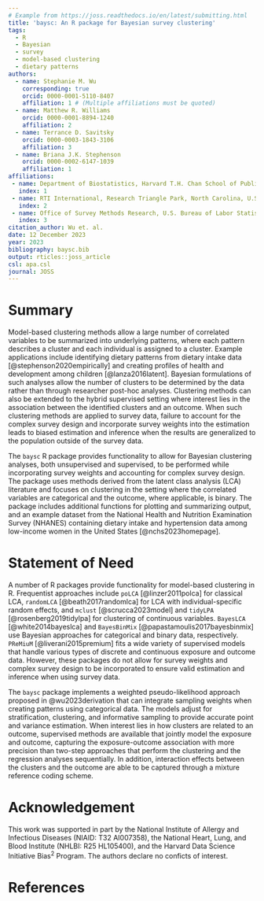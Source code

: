 ```yaml
---
# Example from https://joss.readthedocs.io/en/latest/submitting.html
title: 'baysc: An R package for Bayesian survey clustering'
tags:
  - R
  - Bayesian
  - survey
  - model-based clustering
  - dietary patterns
authors:
  - name: Stephanie M. Wu
    corresponding: true
    orcid: 0000-0001-5110-8407
    affiliation: 1 # (Multiple affiliations must be quoted)
  - name: Matthew R. Williams
    orcid: 0000-0001-8894-1240
    affiliation: 2
  - name: Terrance D. Savitsky
    orcid: 0000-0003-1843-3106
    affiliation: 3
  - name: Briana J.K. Stephenson
    orcid: 0000-0002-6147-1039
    affiliation: 1
affiliations:
 - name: Department of Biostatistics, Harvard T.H. Chan School of Public Health, Boston, Massachusetts, U.S.A
   index: 1
 - name: RTI International, Research Triangle Park, North Carolina, U.S.A
   index: 2
 - name: Office of Survey Methods Research, U.S. Bureau of Labor Statistics, Washington, DC, U.S.A
   index: 3
citation_author: Wu et. al.
date: 12 December 2023
year: 2023
bibliography: baysc.bib
output: rticles::joss_article
csl: apa.csl
journal: JOSS
---
```


# Summary

Model-based clustering methods allow a large number of correlated variables to be summarized into underlying patterns, where each pattern describes a cluster and each individual is assigned to a cluster. Example applications include identifying dietary patterns from dietary intake data [@stephenson2020empirically] and creating profiles of health and development among children [@lanza2016latent]. Bayesian formulations of such analyses allow the number of clusters to be determined by the data rather than through researcher post-hoc analyses. Clustering methods can also be extended to the hybrid supervised setting where interest lies in the association between the identified clusters and an outcome. When such clustering methods are applied to survey data, failure to account for the complex survey design and incorporate survey weights into the estimation leads to biased estimation and inference when the results are generalized to the population outside of the survey data. 

The `baysc` R package provides functionality to allow for Bayesian clustering analyses, both unsupervised and supervised, to be performed while incorporating survey weights and accounting for complex survey design. The package uses methods derived from the latent class analysis (LCA) literature and focuses on clustering in the setting where the correlated variables are categorical and the outcome, where applicable, is binary. The package includes additional functions for plotting and summarizing output, and an example dataset from the National Health and Nutrition Examination Survey (NHANES) containing dietary intake and hypertension data among low-income women in the United States [@nchs2023homepage]. 

# Statement of Need

A number of R packages provide functionality for model-based clustering in R. Frequentist approaches include `poLCA` [@linzer2011polca] for classical LCA, `randomLCA` [@beath2017randomlca] for LCA with individual-specific random effects, and `mclust` [@scrucca2023model] and `tidyLPA` [@rosenberg2019tidylpa] for clustering of continuous variables. `BayesLCA` [@white2014bayeslca] and `BayesBinMix` [@papastamoulis2017bayesbinmix] use Bayesian approaches for categorical and binary data, respectively. `PReMiuM` [@liverani2015premium] fits a wide variety of supervised models that handle various types of discrete and continuous exposure and outcome data. However, these packages do not allow for survey weights and complex survey design to be incorporated to ensure valid estimation and inference when using survey data. 

The ``baysc`` package implements a weighted pseudo-likelihood approach proposed in @wu2023derivation that can integrate sampling weights when creating patterns using categorical data. The models adjust for stratification, clustering, and informative sampling to provide accurate point and variance estimation. When interest lies in how clusters are related to an outcome, supervised methods are available that jointly model the exposure and outcome, capturing the exposure-outcome association with more precision than two-step approaches that perform the clustering and the regression analyses sequentially. In addition, interaction effects between the clusters and the outcome are able to be captured through a mixture reference coding scheme.  

# Acknowledgement
This work was supported in part by the National Institute of Allergy and Infectious Diseases (NIAID: T32 AI007358), the National Heart, Lung, and Blood Institute (NHLBI: R25 HL105400), and the Harvard Data Science Initiative $\text{Bias}^2$ Program. The authors declare no conficts of interest.

# References


